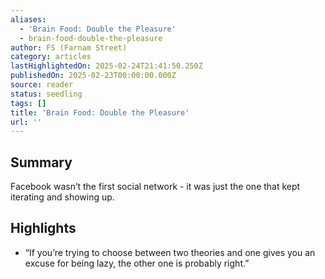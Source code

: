 ```yaml
---
aliases:
  - 'Brain Food: Double the Pleasure'
  - brain-food-double-the-pleasure
author: FS (Farnam Street)
category: articles
lastHighlightedOn: 2025-02-24T21:41:50.250Z
publishedOn: 2025-02-23T00:00:00.000Z
source: reader
status: seedling
tags: []
title: 'Brain Food: Double the Pleasure'
url: ''
---
```

## Summary

Facebook wasn’t the first social network - it was just the one that kept iterating and showing up.

## Highlights

- “﻿If you’re trying to choose between two theories and one gives you an excuse for being lazy, the other one is probably right.”
